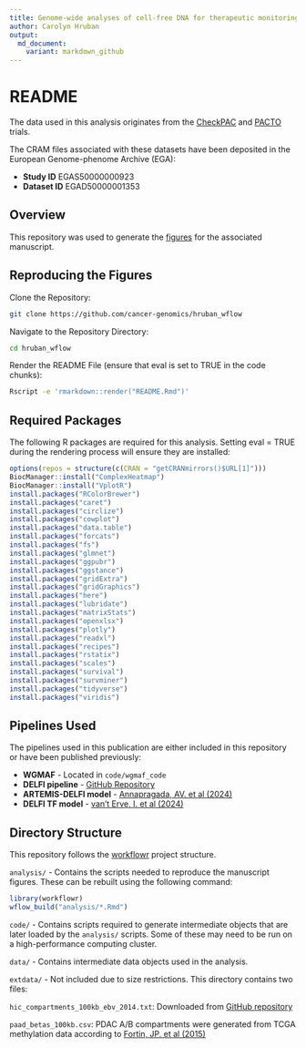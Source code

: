 ```yaml
---
title: Genome-wide analyses of cell-free DNA for therapeutic monitoring of patients with pancreatic cancer
author: Carolyn Hruban
output:
  md_document:
    variant: markdown_github
---
```


# README

The data used in this analysis originates from the [CheckPAC](https://www.clinicaltrials.gov/study/NCT02866383) and [PACTO](https://clinicaltrials.gov/study/NCT02767557) trials. 

The CRAM files associated with these datasets have been deposited in the European Genome-phenome Archive (EGA):

- **Study ID** EGAS50000000923
- **Dataset ID** EGAD50000001353

## Overview

This repository was used to generate the [figures](https://cancer-genomics.github.io/hruban_wflow/index.html) for the associated manuscript.

## Reproducing the Figures

Clone the Repository:
```sh
git clone https://github.com/cancer-genomics/hruban_wflow
```

Navigate to the Repository Directory:
```sh
cd hruban_wflow
```

Render the README File (ensure that eval is set to TRUE in the code chunks):
```sh
Rscript -e 'rmarkdown::render("README.Rmd")'
```
  
## Required Packages

The following R packages are required for this analysis. Setting eval = TRUE during the rendering process will ensure they are installed:

```r
options(repos = structure(c(CRAN = "getCRANmirrors()$URL[1]")))
BiocManager::install("ComplexHeatmap")
BiocManager::install("VplotR")
install.packages("RColorBrewer")
install.packages("caret")
install.packages("circlize")
install.packages("cowplot")
install.packages("data.table")
install.packages("forcats")
install.packages("fs")
install.packages("glmnet")
install.packages("ggpubr")
install.packages("ggstance")
install.packages("gridExtra")
install.packages("gridGraphics")
install.packages("here")
install.packages("lubridate")
install.packages("matrixStats")
install.packages("openxlsx")
install.packages("plotly")
install.packages("readxl")
install.packages("recipes")
install.packages("rstatix")
install.packages("scales")
install.packages("survival")
install.packages("survminer")
install.packages("tidyverse")
install.packages("viridis")
```

## Pipelines Used

The pipelines used in this publication are either included in this repository or have been published previously:

- **WGMAF** - Located in `code/wgmaf_code` 
- **DELFI pipeline** - [GitHub Repository](https://github.com/cancer-genomics/delfi3)
- **ARTEMIS-DELFI model** - [Annapragada, AV. et al (2024)](https://www.science.org/doi/10.1126/scitranslmed.adj9283)
- **DELFI TF model** - [van’t Erve, I. et al (2024)](https://doi.org/10.1038/s41467-024-53017-7)

## Directory Structure
This repository follows the [workflowr](https://github.com/workflowr/workflowr) project structure.

`analysis/` - Contains the scripts needed to reproduce the manuscript figures. These can be rebuilt using the following command:

```r
library(workflowr)
wflow_build("analysis/*.Rmd")
```

`code/` - Contains scripts required to generate intermediate objects that are later loaded by the `analysis/` scripts. Some of these may need to be run on a high-performance computing cluster.

`data/` - Contains intermediate data objects used in the analysis.

`extdata/` - Not included due to size restrictions. This directory contains two files:

`hic_compartments_100kb_ebv_2014.txt`: Downloaded from [GitHub repository](https://github.com/Jfortin1/HiC_AB_Compartments)

`paad_betas_100kb.csv`: PDAC A/B compartments were generated from TCGA methylation data according to [Fortin, JP. et al (2015)](https://doi.org/10.1186/s13059-015-0741-y) 
